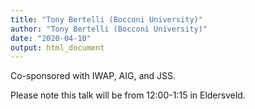 ```yaml
---
title: "Tony Bertelli (Bocconi University)"
author: "Tony Bertelli (Bocconi University)"
date: "2020-04-10"
output: html_document
---
```


Co-sponsored with IWAP, AIG, and JSS. 

Please note this talk will be from 12:00-1:15 in Eldersveld.